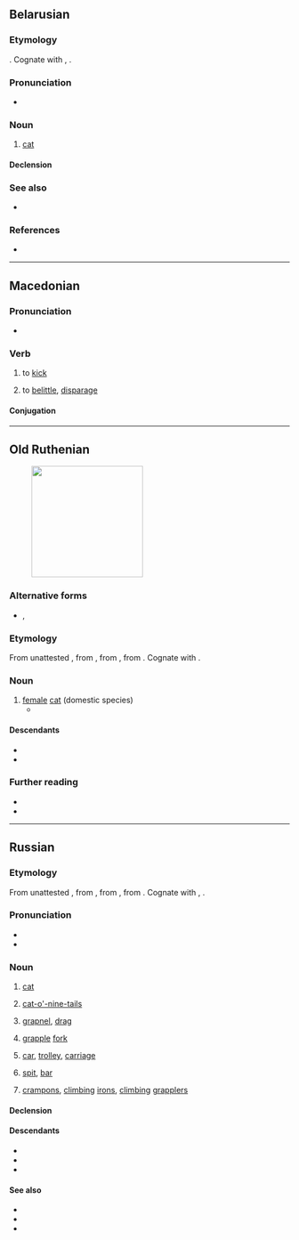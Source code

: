 ==Belarusian==
{{wikipedia|lang=be}}

===Etymology===
{{inh+|be|zle-ort|кошка|ко́шка}}. Cognate with {{cog|uk|кі́шка}}, {{cog|ru|ко́шка}}.

===Pronunciation===
* {{be-IPA|ко́шка}}

===Noun===
{{be-noun|ко́шка<*.anml>}}

# [[cat]]

====Declension====
{{be-ndecl|ко́шка<*.anml>}}

===See also===
* {{l|be|кот}}

===References===
* {{R:be:slounik.org}}

{{topics|be|Cats}}

----

==Macedonian==

===Pronunciation===
* {{mk-IPA}}

===Verb===
{{mk-verb|impf}}

# {{lb|mk|transitive}} to [[kick]]
# {{lb|mk|transitive|figurative}} to [[belittle]], [[disparage]]

====Conjugation====
{{mk-conj-а|impf|кошк}}

----

==Old Ruthenian==
[[Image:Kot-026.jpg|thumb|200px|{{lang|zle-ort|ко́шка}}]]

===Alternative forms===
* {{l|zle-ort|кошъка|ко́шъка}}, {{l|zle-ort|koszka|kószka}}

===Etymology===
From unattested {{inh|zle-ort|orv|*кочька|*ко́чька}}, from {{inh|zle-ort|sla-pro|*kòťьka}}, from {{m|sla-pro|*kòťь}}, from {{m|sla-pro|*kòtъ}}. Cognate with {{cog|ru|ко́шка}}.

===Noun===
{{zle-ort-noun|head=ко́шка|f-an|gen=|pl=|genpl=|m=котъ|adj=|dim=}}

# [[female]] [[cat]] (domestic species)
#* {{uxi|zle-ort|слꙋжили емꙋ пси, '''кошки''', птахи|t=}}
#: {{syn|zle-ort|котка|alt1=ко́тка}}

====Descendants====
* {{desc|be|ко́шка}}
* {{desc|uk|кі́шка}}

===Further reading===
* {{R:zle-obe:HSBM|кошка|71|16|url=koshka}}
* {{R:zle-ouk:SUM-28|кошка, кошъка|61|15}}

{{c|zle-ort|Female animals|Cats‎}}

----

==Russian==

===Etymology===
From unattested {{inh|ru|orv|*кочька|*ко́чька}}, from {{inh|ru|sla-pro|*kòťьka}}, from {{m|sla-pro|*kòťь}}, from {{m|sla-pro|*kòtъ}}. Cognate with {{cog|zle-ort|ко́шка}}, {{cog|uk|кі́шка}}.

===Pronunciation===
* {{ru-IPA|ко́шка}}
* {{audio|ru|Ru-{{PAGENAME}}.ogg|Audio}}

===Noun===
{{ru-noun+|ко́шка|*|a=ai|adj=коша́чий|dim=ко́шечка}}

# [[cat]]
#: {{uxi|ru|[[жить]] [[как]] '''ко́шка''' [[с]] [[собака|соба́кой]]|to lead a cat-and-dog life}}
#: {{uxi|ru|[[игра́ть]] [[в]] '''ко́шки'''-мышки|play cat-and-mouse}}
#: {{uxi|ru|но́чью [[весь|все]] '''ко́шки''' се́ры|at night all cats are gray}}
#: {{uxi|ru|[[у]] него́ '''ко́шки''' [[скрести|скребу́т]] [[на]] [[се́рдце]]|he is sick at heart (very upset)}}
# {{lb|ru|inanimate}} [[cat-o'-nine-tails]]
# {{lb|ru|technical|inanimate}} [[grapnel]], [[drag]]
# {{lb|ru|technical|inanimate}} [[grapple]] [[fork]]
# {{lb|ru|cranes|inanimate}} [[car]], [[trolley]], [[carriage]]
# {{lb|ru|geology|inanimate}} [[spit]], [[bar]]
# {{lb|ru|climbing|in the plural|inanimate}} {{topics|ru|Footwear}} [[crampon]]s, [[climbing]] [[irons]], [[climbing]] [[grapplers]]

====Declension====
{{ru-noun-table|ко́шка|*|a=ai}}
{{ru-noun-table|old=1|ко́шка|*|a=ai}}

====Descendants====
* {{desc|bua|хөөшхэ|bor=1}}
* {{desc|xgn-kha|киискэ|tr=kiiske|bor=1}}
* {{desc|sah|куоска|bor=1}}

====See also====
* {{l|ru|кот}}
* {{l|ru|пу́ська}}
* {{l|ru|кису́ня}}

{{topics|ru|Cats}}